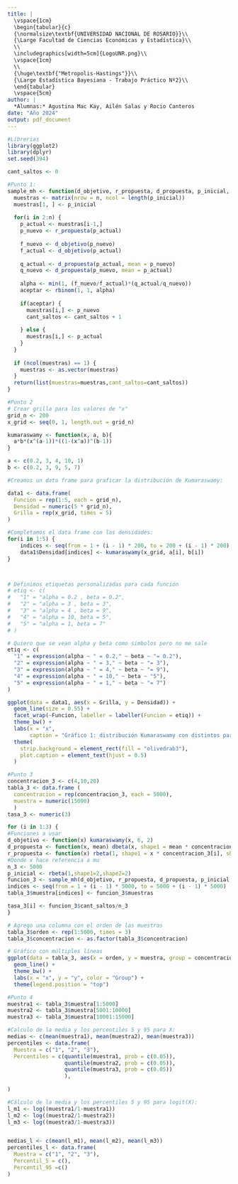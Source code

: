 ---
title: |
  \vspace{1cm}
  \begin{tabular}{c}
  {\normalsize\textbf{UNIVERSIDAD NACIONAL DE ROSARIO}}\\
  {\Large Facultad de Ciencias Económicas y Estadística}\\
  \\
  \includegraphics[width=5cm]{LogoUNR.png}\\
  \vspace{1cm}
  \\
  {\huge\textbf{"Metropolis-Hastings"}}\\
  {\Large Estadística Bayesiana - Trabajo Práctico Nº2}\\
  \end{tabular}
  \vspace{5cm}
author: |
  *Alumnas:* Agustina Mac Kay, Ailén Salas y Rocio Canteros
date: "Año 2024"
output: pdf_document
---

```{r setup, warning=FALSE}
#Librerias
library(ggplot2)
library(dplyr)
set.seed(394)
```

```{r}

cant_saltos <- 0

#Punto 1:
sample_mh <- function(d_objetivo, r_propuesta, d_propuesta, p_inicial, n) {
  muestras <- matrix(nrow = n, ncol = length(p_inicial))
  muestras[1, ] <- p_inicial
  
  for(i in 2:n) {
    p_actual <- muestras[i-1,]
    p_nuevo <- r_propuesta(p_actual)
    
    f_nuevo <- d_objetivo(p_nuevo)
    f_actual <- d_objetivo(p_actual)
    
    q_actual <- d_propuesta(p_actual, mean = p_nuevo)
    q_nuevo <- d_propuesta(p_nuevo, mean = p_actual)
    
    alpha <- min(1, (f_nuevo/f_actual)*(q_actual/q_nuevo))
    aceptar <- rbinom(1, 1, alpha)
    
    if(aceptar) { 
      muestras[i,] <- p_nuevo
      cant_saltos <- cant_saltos + 1
      
    } else {
      muestras[i,] <- p_actual
    }
  }
  
  if (ncol(muestras) == 1) {
    muestras <- as.vector(muestras)
  } 
  return(list(muestras=muestras,cant_saltos=cant_saltos))
}

```



```{r}
#Punto 2
# Crear grilla para los valores de "x"
grid_n <- 200
x_grid <- seq(0, 1, length.out = grid_n)

kumaraswamy <- function(x, a, b){
  a*b*(x^(a-1))*((1-(x^a))^(b-1))
}

a <- c(0.2, 3, 4, 10, 1)
b <- c(0.2, 3, 9, 5, 7)

#Creamos un data frame para graficar la distribución de Kumaraswamy:

data1 <- data.frame(
  Funcion = rep(1:5, each = grid_n),
  Densidad = numeric(5 * grid_n),
  Grilla = rep(x_grid, times = 5)
) 

#Completamos el data frame con las densidades:
for(i in 1:5) {
    indices <- seq(from = 1 + (i - 1) * 200, to = 200 + (i - 1) * 200)
    data1$Densidad[indices] <- kumaraswamy(x_grid, a[i], b[i])
}



# Definimos etiquetas personalizadas para cada función
# etiq <- c(
#   "1" = "alpha = 0.2 , beta = 0.2",
#   "2" = "alpha = 3 , beta = 3",
#   "3" = "alpha = 4 , beta = 9",
#   "4" = "alpha = 10, beta = 5",
#   "5" = "alpha = 1, beta = 7"
# )

# Quiero que se vean alpha y beta como simbolos pero no me sale
etiq <- c(
  "1" = expression(alpha ~ " = 0.2," ~ beta ~ "= 0.2"),
  "2" = expression(alpha ~ " = 3," ~ beta ~ "= 3"),
  "3" = expression(alpha ~ " = 4," ~ beta ~ "= 9"),
  "4" = expression(alpha ~ " = 10," ~ beta ~ "5"),
  "5" = expression(alpha ~ " = 1," ~ beta ~ "= 7")
)

ggplot(data = data1, aes(x = Grilla, y = Densidad)) +
  geom_line(size = 0.55) +
  facet_wrap(~Funcion, labeller = labeller(Funcion = etiq)) +
  theme_bw() +
  labs(x = "x",
       caption = "Gráfico 1: distribución Kumaraswamy con distintos parámetros") + 
  theme(
    strip.background = element_rect(fill = "olivedrab3"),
    plot.caption = element_text(hjust = 0.5)
  )

```


```{r}
#Punto 3
concentracion_3 <- c(4,10,20)
tabla_3 <- data.frame ( 
  concentracion = rep(concentracion_3, each = 5000),
  muestra = numeric(15000)
  )
tasa_3 <- numeric(3)

for (i in 1:3) {
#Funciones a usar
d_objetivo <- function(x) kumaraswamy(x, 6, 2)
d_propuesta <- function(x, mean) dbeta(x, shape1 = mean * concentracion_3[i], shape2 = (1-mean) * concentracion_3[i])
r_propuesta <- function(x) rbeta(1, shape1 = x * concentracion_3[i], shape2 = (1-x) * concentracion_3[i])
#Donde x hace referencia a mu
n_3 <- 5000
p_inicial <- rbeta(1,shape1=2,shape2=2)
funcion_3 <- sample_mh(d_objetivo, r_propuesta, d_propuesta, p_inicial, n_3)
indices <- seq(from = 1 + (i - 1) * 5000, to = 5000 + (i - 1) * 5000)
tabla_3$muestra[indices] <- funcion_3$muestras

tasa_3[i] <- funcion_3$cant_saltos/n_3
} 

# Agrego una columna con el orden de las muestras
tabla_3$orden <- rep(1:5000, times = 3)
tabla_3$concentracion <- as.factor(tabla_3$concentracion) 

# Gráfico con múltiples líneas
ggplot(data = tabla_3, aes(x = orden, y = muestra, group = concentracion, color = concentracion)) +
  geom_line() +
  theme_bw() +
  labs(x = "x", y = "y", color = "Group") +
  theme(legend.position = "top")


```



```{r}
#Punto 4
muestra1 <- tabla_3$muestra[1:5000]
muestra2 <- tabla_3$muestra[5001:10000]
muestra3 <- tabla_3$muestra[10001:15000]

#Calculo de la media y los percentiles 5 y 95 para X:
medias <- c(mean(muestra1), mean(muestra2), mean(muestra3))
percentiles <- data.frame(
  Muestra = c("1", "2", "3"),
  Percentiles = c(quantile(muestra1, prob = c(0.05)),
                  quantile(muestra2, prob = c(0.05)),
                  quantile(muestra3, prob = c(0.05))
                  ),
  
)

#Cálculo de la media y los percentiles 5 y 95 para logit(X):
l_m1 <- log((muestra1/1-muestra1))
l_m2 <- log((muestra2/1-muestra2))
l_m3 <- log((muestra3/1-muestra3))


medias_l <- c(mean(l_m1), mean(l_m2), mean(l_m3))
percentiles_l <- data.frame(
  Muestra = c("1", "2", "3"),
  Percentil_5 = c(),
  Percentil_95 =c()
)



```